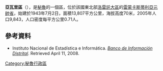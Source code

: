 '''亞瓦里區'''（{{lang-es|Distrito de Yavarí}}），是[[秘魯|秘魯]]的一個區，位於該國東北部[[洛雷託大區|洛雷託大區]]的[[雷蒙卡斯蒂利亞元帥省|雷蒙卡斯蒂利亞元帥省]]，始建於1943年7月2日，面積13,807平方公里，海拔高度70米，2005年人口9,843，人口密度每平方公里0.71人。

==參考資料==
*{{es icon}} Instituto Nacional de Estadística e Informática. ''[https://web.archive.org/web/20080417091049/http://desa.inei.gob.pe/mapas/bid/ Banco de Información Distrital]''. Retrieved April 11, 2008.

{{Peru-geo-stub}}
[[Category:秘魯行政區|Category:秘魯行政區]]